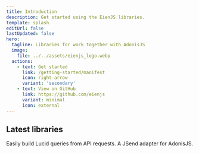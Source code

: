 ```yaml
---
title: Introduction
description: Get started using the EienJS libraries.
template: splash
editUrl: false
lastUpdated: false
hero:
  tagline: Libraries for work together with AdonisJS
  image:
    file: ../../assets/eienjs_logo.webp
  actions:
    - text: Get started
      link: /getting-started/manifest
      icon: right-arrow
      variant: 'secondary'
    - text: View on GitHub
      link: https://github.com/eienjs
      variant: minimal
      icon: external
---
```



## Latest libraries

<CardGrid stagger>
  <Card
    title="AdonisJS Api Query"
    icon="rocket"
  >
    Easily build Lucid queries from API requests.
  </Card>
  <Card
    title="AdonisJS JSend"
    icon="seti:json"
  >
    A JSend adapter for AdonisJS.
  </Card>
</CardGrid>
